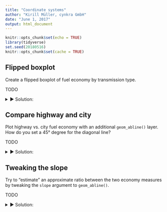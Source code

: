 ```yaml
---
title: "Coordinate systems"
author: "Kirill Müller, cynkra GmbH"
date: "June 1, 2017"
output: html_document
---
```


```r
knitr::opts_chunk$set(echo = TRUE)
library(tidyverse)
set.seed(20180516)
knitr::opts_chunk$set(cache = TRUE)
```

## Flipped boxplot

Create a flipped boxplot of fuel economy by transmission type.

TODO

<details>
<summary>&#x25BA; Solution:</summary>
```r
ggplot(data = mpg) +
  geom_boxplot(mapping = aes(x = trans, y = hwy)) +
  coord_flip()
```
</details>

## Compare highway and city

Plot highway vs. city fuel economy with an additional `geom_abline()` layer.  How do you set a 45° degree for the diagonal line? 

TODO

<details>
<summary>&#x25BA; Solution:</summary>
```r
ggplot(data = mpg) +
  geom_jitter(mapping = aes(x = cty, y = hwy)) +
  geom_abline(color = "red")
```

The `coord_fixed()` calls fixes the aspect ratio, and also the angle of the red line with slope 1:

```r
ggplot(data = mpg) +
  geom_jitter(mapping = aes(x = cty, y = hwy)) +
  geom_abline(color = "red") +
  coord_fixed()
```
</details>

## Tweaking the slope

Try to "estimate" an approximate ratio between the two economy measures by tweaking the `slope` argument to `geom_abline()`.

TODO

<details>
<summary>&#x25BA; Solution:</summary>
Guessing 40 / 30 from the previous plot:

```r
ggplot(data = mpg) +
  geom_jitter(mapping = aes(x = cty, y = hwy)) +
  geom_abline(slope = 40 / 30, color = "red") +
  coord_fixed()
```
</details>
